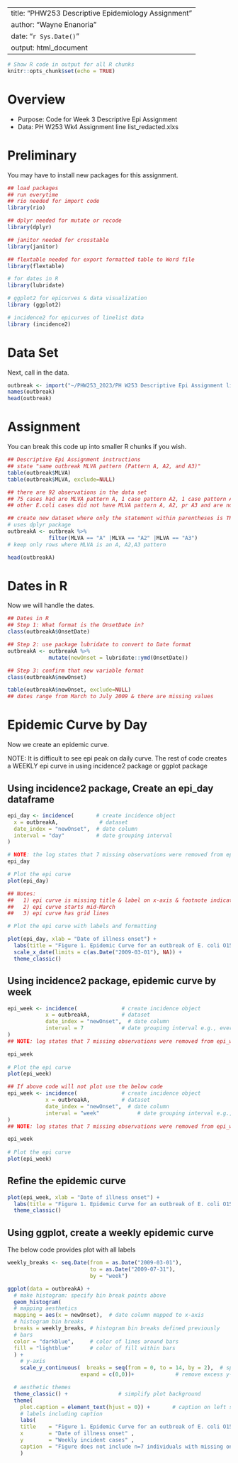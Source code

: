 --
title: "PHW253 Descriptive Epidemiology Assignment"
author: "Wayne Enanoria"
date: "`r Sys.Date()`"
output: html_document
---

```r
# Show R code in output for all R chunks
knitr::opts_chunk$set(echo = TRUE)
```

# Overview

* Purpose: Code for Week 3 Descriptive Epi Assignment
* Data: PH W253 Wk4 Assignment line list_redacted.xlxs


# Preliminary

You may have to install new packages for this assignment. 

```r
## load packages
## run everytime
## rio needed for import code
library(rio)

## dplyr needed for mutate or recode
library(dplyr)

## janitor needed for crosstable
library(janitor)

## flextable needed for export formatted table to Word file
library(flextable)

# for dates in R
library(lubridate)

# ggplot2 for epicurves & data visualization
library (ggplot2)

# incidence2 for epicurves of linelist data
library (incidence2)
```

# Data Set

Next, call in the data.

```r
outbreak <- import("~/PHW253_2023/PH W253 Descriptive Epi Assignment line list_redacted.xlsx")
names(outbreak)
head(outbreak)
```

# Assignment

You can break this code up into smaller R chunks if you wish.

```r
## Descriptive Epi Assignment instructions  
## state "same outbreak MLVA pattern (Pattern A, A2, and A3)"
table(outbreak$MLVA)
table(outbreak$MLVA, exclude=NULL)

## there are 92 observations in the data set
## 75 cases had are MLVA pattern A, 1 case pattern A2, 1 case pattern A3
## other E.coli cases did not have MLVA pattern A, A2, pr A3 and are not a part of this outbreak

## create new dataset where only the statement within parentheses is TRUE is kept
# uses dplyr package 
outbreakA <- outbreak %>% 
             filter(MLVA == "A" |MLVA == "A2" |MLVA == "A3")   
# keep only rows where MLVA is an A, A2,A3 pattern

head(outbreakA)


```

# Dates in R

Now we will handle the dates.

```r
## Dates in R
## Step 1: What format is the OnsetDate in?
class(outbreakA$OnsetDate)

## Step 2: use package lubridate to convert to Date format
outbreakA <- outbreakA %>%
             mutate(newOnset = lubridate::ymd(OnsetDate))

## Step 3: confirm that new variable format
class(outbreakA$newOnset)

table(outbreakA$newOnset, exclude=NULL)
## dates range from March to July 2009 & there are missing values
```



# Epidemic Curve by Day

Now we create an epidemic curve.

NOTE: It is difficult to see epi peak on daily curve. The rest of code creates a WEEKLY epi curve in using incidence2 package or ggplot package

## Using incidence2 package, Create an epi_day dataframe


```r
epi_day <- incidence(       # create incidence object
  x = outbreakA,             # dataset
  date_index = "newOnset",  # date column
  interval = "day"          # date grouping interval
)

# NOTE: the log states that 7 missing observations were removed from epi_day.
epi_day

# Plot the epi curve
plot(epi_day)

## Notes: 
##   1) epi curve is missing title & label on x-axis & footnote indicating missing data     
##   2) epi curve starts mid-March
##   3) epi curve has grid lines
```
 
```r
# Plot the epi curve with labels and formatting

plot(epi_day, xlab = "Date of illness onset") + 
  labs(title = "Figure 1. Epidemic Curve for an outbreak of E. coli O157:H7, March 1 – July 31, 2009", caption="Figure does not include n=7 individuals with missing onset date.") + 
  scale_x_date(limits = c(as.Date("2009-03-01"), NA)) +
  theme_classic()
```


## Using incidence2 package, epidemic curve by week

```r
epi_week <- incidence(              # create incidence object
            x = outbreakA,          # dataset
            date_index = "newOnset",  # date column
            interval = 7            # date grouping interval e.g., every 7 days
)
## NOTE: log states that 7 missing observations were removed from epi_week

epi_week
 
# Plot the epi curve
plot(epi_week)

## If above code will not plot use the below code
epi_week <- incidence(              # create incidence object
            x = outbreakA,          # dataset
            date_index = "newOnset",  # date column
            interval = "week"            # date grouping interval e.g., every 7 days
)
## NOTE: log states that 7 missing observations were removed from epi_week

epi_week
 
# Plot the epi curve
plot(epi_week)


```

## Refine the epidemic curve

```r
plot(epi_week, xlab = "Date of illness onset") + 
  labs(title = "Figure 1. Epidemic Curve for an outbreak of E. coli O157:H7, March – July, 2009", caption="Figure does not include n=7 individuals with missing onset date.") + 
  theme_classic()
```




## Using ggplot, create a weekly epidemic curve

The below code provides plot with all labels

```r
weekly_breaks <- seq.Date(from = as.Date("2009-03-01"),
                          to = as.Date("2009-07-31"),
                          by = "week")

ggplot(data = outbreakA) + 
  # make histogram: specify bin break points above
  geom_histogram(
  # mapping aesthetics
  mapping = aes(x = newOnset),  # date column mapped to x-axis
  # histogram bin breaks
  breaks = weekly_breaks, # histogram bin breaks defined previously
  # bars
  color = "darkblue",     # color of lines around bars
  fill = "lightblue"      # color of fill within bars
  ) + 
    # y-axis
    scale_y_continuous(  breaks = seq(from = 0, to = 14, by = 2),  # specify y-axis increments by 2
                       expand = c(0,0))+             # remove excess y-axis space below 0 (align histogram flush with x-axis)

  # aesthetic themes
  theme_classic() +                # simplify plot background
  theme(
    plot.caption = element_text(hjust = 0)) +       # caption on left side
    # labels including caption
    labs(
    title    = "Figure 1. Epidemic Curve for an outbreak of E. coli O157:H7, March 1 – July 31, 2009" ,
    x        = "Date of illness onset" ,
    y        = "Weekly incident cases" ,
    caption  = "Figure does not include n=7 individuals with missing onset date."
    )

```


